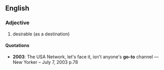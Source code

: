 ==English==

===Adjective===

# desirable (as a destination)

====Quotations====

* '''2003''': The USA Network, let's face it, isn't anyone's '''go-to''' channel &mdash; New Yorker &ndash; July 7, 2003 p.78